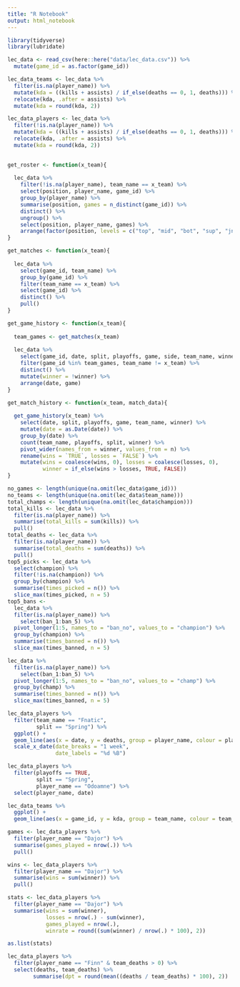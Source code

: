 ```yaml
---
title: "R Notebook"
output: html_notebook
---
```


```r
library(tidyverse)
library(lubridate)

lec_data <- read_csv(here::here("data/lec_data.csv")) %>% 
  mutate(game_id = as.factor(game_id))

lec_data_teams <- lec_data %>% 
  filter(is.na(player_name)) %>% 
  mutate(kda = ((kills + assists) / if_else(deaths == 0, 1, deaths))) %>% 
  relocate(kda, .after = assists) %>% 
  mutate(kda = round(kda, 2))

lec_data_players <- lec_data %>% 
  filter(!is.na(player_name)) %>% 
  mutate(kda = ((kills + assists) / if_else(deaths == 0, 1, deaths))) %>% 
  relocate(kda, .after = assists) %>% 
  mutate(kda = round(kda, 2))
  
```

```r
get_roster <- function(x_team){
  
  lec_data %>% 
    filter(!is.na(player_name), team_name == x_team) %>% 
    select(position, player_name, game_id) %>% 
    group_by(player_name) %>% 
    summarise(position, games = n_distinct(game_id)) %>% 
    distinct() %>% 
    ungroup() %>% 
    select(position, player_name, games) %>% 
    arrange(factor(position, levels = c("top", "mid", "bot", "sup", "jng")), player_name)
}

get_matches <- function(x_team){
  
  lec_data %>% 
    select(game_id, team_name) %>% 
    group_by(game_id) %>%
    filter(team_name == x_team) %>% 
    select(game_id) %>% 
    distinct() %>% 
    pull()
}

get_game_history <- function(x_team){
  
  team_games <- get_matches(x_team)
  
  lec_data %>% 
    select(game_id, date, split, playoffs, game, side, team_name, winner) %>% 
    filter(game_id %in% team_games, team_name != x_team) %>%
    distinct() %>% 
    mutate(winner = !winner) %>% 
    arrange(date, game)
}

get_match_history <- function(x_team, match_data){
  
  get_game_history(x_team) %>% 
    select(date, split, playoffs, game, team_name, winner) %>% 
    mutate(date = as.Date(date)) %>% 
    group_by(date) %>%
    count(team_name, playoffs, split, winner) %>% 
    pivot_wider(names_from = winner, values_from = n) %>% 
    rename(wins = `TRUE`, losses = `FALSE`) %>% 
    mutate(wins = coalesce(wins, 0), losses = coalesce(losses, 0),
           winner = if_else(wins > losses, TRUE, FALSE))
}

```

```r
no_games <- length(unique(na.omit(lec_data$game_id)))
no_teams <- length(unique(na.omit(lec_data$team_name)))
total_champs <- length(unique(na.omit(lec_data$champion)))
total_kills <- lec_data %>% 
  filter(is.na(player_name)) %>% 
  summarise(total_kills = sum(kills)) %>% 
  pull()
total_deaths <- lec_data %>% 
  filter(is.na(player_name)) %>% 
  summarise(total_deaths = sum(deaths)) %>% 
  pull()
top5_picks <- lec_data %>% 
  select(champion) %>% 
  filter(!is.na(champion)) %>% 
  group_by(champion) %>% 
  summarise(times_picked = n()) %>% 
  slice_max(times_picked, n = 5)
top5_bans <- 
  lec_data %>% 
  filter(is.na(player_name)) %>% 
    select(ban_1:ban_5) %>%
  pivot_longer(1:5, names_to = "ban_no", values_to = "champion") %>% 
  group_by(champion) %>% 
  summarise(times_banned = n()) %>% 
  slice_max(times_banned, n = 5)
```

```r
lec_data %>% 
  filter(is.na(player_name)) %>% 
    select(ban_1:ban_5) %>%
  pivot_longer(1:5, names_to = "ban_no", values_to = "champ") %>% 
  group_by(champ) %>% 
  summarise(times_banned = n()) %>% 
  slice_max(times_banned, n = 5)
```

```r
lec_data_players %>% 
  filter(team_name == "Fnatic",
         split == "Spring") %>% 
  ggplot() +
  geom_line(aes(x = date, y = deaths, group = player_name, colour = player_name)) +
  scale_x_date(date_breaks = "1 week",
               date_labels = "%d %B")
```

```r
lec_data_players %>% 
  filter(playoffs == TRUE,
         split == "Spring",
         player_name == "Odoamne") %>% 
  select(player_name, date)
```


```r
lec_data_teams %>% 
  ggplot() +
  geom_line(aes(x = game_id, y = kda, group = team_name, colour = team_name))
```

```r
games <- lec_data_players %>%
  filter(player_name == "Dajor") %>% 
  summarise(games_played = nrow(.)) %>% 
  pull()

wins <- lec_data_players %>% 
  filter(player_name == "Dajor") %>% 
  summarise(wins = sum(winner)) %>% 
  pull()

stats <- lec_data_players %>% 
  filter(player_name == "Dajor") %>% 
  summarise(wins = sum(winner),
            losses = nrow(.) - sum(winner),
            games_played = nrow(.),
            winrate = round((sum(winner) / nrow(.) * 100), 2))

as.list(stats)

lec_data_players %>%
  filter(player_name == "Finn" & team_deaths > 0) %>% 
  select(deaths, team_deaths) %>% 
        summarise(dpt = round(mean((deaths / team_deaths) * 100), 2))
```

